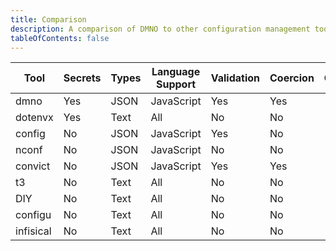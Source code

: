 ```yaml
---
title: Comparison
description: A comparison of DMNO to other configuration management tools
tableOfContents: false
---
```


| Tool        | Secrets | Types | Language Support | Validation | Coercion | Cost |
|-------------|---------|-------|-----------------|------------|----------|-------|
| dmno        | Yes     | JSON  | JavaScript      | Yes        | Yes      |       |
| dotenvx     | Yes     | Text  | All             | No         | No       |       |
| config      | No      | JSON  | JavaScript      | Yes        | No       |       |
| nconf       | No      | JSON  | JavaScript      | No         | No       |       |
| convict     | No      | JSON  | JavaScript      | Yes        | Yes      |       |
| t3          | No      | Text  | All             | No         | No       |       |
| DIY         | No      | Text  | All             | No         | No       |       |
| configu     | No      | Text  | All             | No         | No       |       |
| infisical   | No      | Text  | All             | No         | No       |       |

